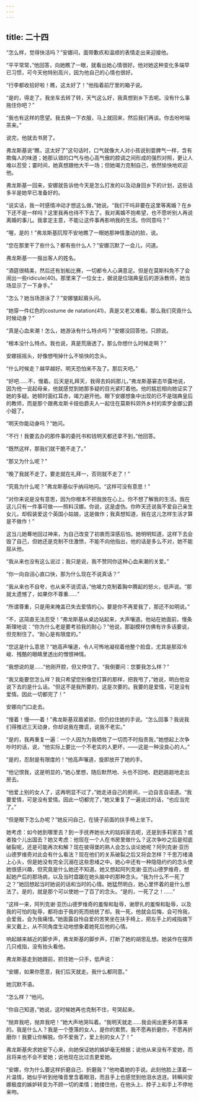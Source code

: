 ```yaml
---
---
---
```

title: 二十四
---




“怎么样，觉得快活吗？”安娜问，面带歉疚和温顺的表情走出来迎接他。

“平平常常，”他回答，向她瞧了一眼，就看出她心情很好。他对她这种变化多端早已习惯，可今天他特别高兴，因为他自己的心情也很好。

“行李都收拾好啦！瞧，这太好了！”他指着前厅里的箱子说。

“是的，得走了。我坐车去转了转，天气这么好，我真想到乡下去呢。没有什么事拖住你吧？”

“我也有这样的愿望。我去换一下衣服，马上就回来，然后我们再谈。你去吩咐端茶来。”

说完，他就去书房了。

弗龙斯基说“瞧，这太好了”这句话时，口气就像大人对小孩说别耍脾气一样，含有欺侮人的味道；她那认错的口气与他心高气傲的腔调之间形成的强烈对照，更让人难以忍受；霎时间，她真想跟他大干一场；但她竭力克制自己，依然愉快地欢迎他。

弗龙斯基一回来，安娜就告诉他今天是怎么打发的以及动身回乡下的计划，这些话多半是她早已准备好的。

“说实话，我一时感情冲动才想这么做，”她说。“我们干吗非要在这里等离婚？在乡下还不是一样吗？这里我再也待不下去了。我对离婚不抱希望，也不愿听别人再说离婚的事儿。我拿定主意，不能让这件事再影响我的生活。你同意吗？”

“喔，是的！”弗龙斯基阢陧不安地瞧了一眼她那神情激动的脸，说。

“您在那里干了些什么？都有些什么人？”安娜沉默了一会儿，问道。

弗龙斯基一一报出客人的姓名。

“酒筵很精美，然后还有划船比赛，一切都令人心满意足。但是在莫斯科免不了会闹出一些ridicule(40)。那里来了一位女士，据说是位瑞典皇后的游泳教师，她当场显示了一下身手。”

“怎么？她当场游泳了？”安娜皱起眉头问。

“她穿一件红色的costume de natation(41)，真是又老又难看。那么我们究竟什么时候动身？”

“真是心血来潮！怎么，她游泳有什么特点吗？”安娜没回答他，只顾说。

“根本没什么特点。我也说，真是荒唐透了。那么你想什么时候走啊？”

安娜摇摇头，好像想甩掉什么不愉快的念头。

“什么时候走？越早越好。明天恐怕来不及了。那后天吧。”

“好吧……不，慢着。后天是礼拜天，我得去妈妈那儿，”弗龙斯基窘态毕露地说，因为他一说起母亲，他就感觉到她那多疑的目光紧盯着他。他的尴尬相向她证实了她的多疑。她顿时面红耳赤，竭力避开他。眼下安娜想象中出现的已不是瑞典皇后的教师，而是那个跟弗龙斯卡娅伯爵夫人一起住在莫斯科郊外乡村的索罗金娜公爵小姐了。

“明天你能动身吗？”她问。

“不行！我要去办的那件事的委托书和钱明天都还拿不到，”他回答。

“既然这样，那我们就干脆不走了。”

“那又为什么呢？”

“晚了我就不走了。要走就在礼拜一，否则就不走了！”

“究竟为什么呢？”弗龙斯基似乎纳闷地问。“这样可没有意思！”

“对你来说是没有意思，因为你根本不把我放在心上。你不想了解我的生活。我在这儿只有一件事可做——照料汉娜。你说，这是虚伪。你昨天还说我不爱自己亲生女儿，却假装爱这个英国小姑娘，这是做作；我真想知道，我在这儿怎样生活才算是不做作！”

这当儿她蓦地回过神来，为自己改变了初衷而深感后怕。她明明知道，这样下去会毁了自己，但她还是克制不住激愤，不能不向他指出，他的话是多么不对，她不能屈从他。

“我从来也没有这么说过；我只是说，我不赞同你这种心血来潮的关爱。”

“你一向自诩心直口快，那为什么现在不说真话？”

“我从来也不自夸，也从来不说谎话，”他竭力克制着胸中腾起的怒火，低声说。“那就太遗憾了，如果你不尊重……”

“所谓尊重，只是用来掩盖已失去爱情的心。要是你不再爱我了，那还不如明说。”

“不，这简直无法忍受！”弗龙斯基从桌边站起来，大声嚷道。他站在她面前，慢条斯理地说：“你为什么老是要考验我的耐心？”他说，那副模样仿佛有许多话要说，但克制住了。“耐心是有限度的。”

“您这是什么意思？”她高声嚷道，令人可怖地凝视着他整个脸盘，尤其是那双冷峻、残酷的眼睛里透出的憎恨神情。

“我想说的是……”他刚开腔，但又停住了。“我倒要问：您要我怎么样？”

“我又能要您怎么样？我只希望您别像您打算的那样，把我甩了，”她说，明白他没说下去的是什么话。“但这不是我所要的，这是次要的。我要的是爱情，可是没有爱情。因此一切都完了！”

安娜向门口走去。

“慢着！慢——着！”弗龙斯基双眉紧锁，但仍拉住她的手说。“怎么回事？我说我们得推迟三天动身，你却说我在撒谎，说我不老实。”

“是的，我再重复一遍：一个人因为为我牺牲了一切而不时指责我，”她想起上次争吵时的话，说，“他实际上要比一个不老实的人更坏，——这是一种没良心的人。”

“是的，忍耐是有限度的！”他高声嚷道，旋即放开了她的手。

“他记恨我，这是明显的，”她心里想，随后默然地、头也不回地、趔趔趄趄地走出房去。

“他爱上别的女人了，这再明显不过了，”她走进自己的房间，一边自言自语道。“我要爱情，可是没有爱情。因此一切都完了，”她又重复了一遍说过的话，“也应当完了。”

“但是眼下怎么办呢？”她反问自己，在镜子前面的扶手椅上坐下。

她考虑：如今她到哪里去？到一手抚养她长大的姑妈家去呢，还是到多莉家去？或者独个儿出国去？她又考虑：他现在一个人在书房里做什么？这次争吵之后是彻底破裂呢，还是可能再次和解？现在彼得堡的熟人会怎么谈论她呢？阿列克谢·亚历山德罗维奇对此会有什么看法？现在他们的关系破裂之后又将会怎样？千思万绪涌上心头，但是她没有完全沉溺在这些思绪之中。她心中还有一种隐隐约约的念头使她很感兴趣，但究竟是什么她还不知道。她又想起阿列克谢·亚历山德罗维奇，想起她产后的那场病，以及当时盘踞在她头脑中的那种念头。“我为什么不一死了之？”她回想起当时她说的话和当时的心情。她猛然明白，她心里怀着的是什么想法了。是的，就是那个可以使她一了百了的念头。“是的，一死了之！……”

“这样一来，阿列克谢·亚历山德罗维奇的羞惭和耻辱，谢廖扎的羞惭和耻辱，以及我的可怕的耻辱，都将由于我的死而统统了却。我一死，他就会后悔，会可怜我，会爱我，会为我痛惜。”她面露自怜自爱的苦笑坐在扶手椅上，把左手上的戒指摘下来又戴上，从不同角度生动地想象着她死后他的心情。

响起越来越近的脚步声，弗龙斯基的脚步声，打断了她的胡思乱想。她装作在摆弄几只戒指，没有抬头看他。

弗龙斯基走到她跟前，抓住她一只手，低声说：

“安娜，如果你愿意，我们后天就走。我什么都同意。”

她沉默不语。

“怎么样？”他问。

“你自己知道，”她说，这时候她再也克制不住，号哭起来。

“抛弃我吧，抛弃我吧！”她大声地哭叫着。“我明天就走……我会闹出更多的事来的。我是什么人？我是一个堕落的女人，是你的累赘。我不愿再折磨你，不愿再折磨你！我要让你解脱。你不爱我了，爱上别的女人了！”

弗龙斯基央求她安下心来，向她保证她的嫉妒毫无根据；说他从来没有不爱她，而且将来也不会不爱她；说他现在比过去更爱她。

“安娜，你为什么要这样折磨自己、折磨我？”他吻着她的手说。此刻他脸上漾着一片温情，她似乎听到他嗓音里含着眼泪，而且手上也感觉到他泪水涟涟。转瞬间安娜极度的嫉妒转变为不顾一切的柔情；她搂住他，在他头上、脖子上和手上不停地亲吻。